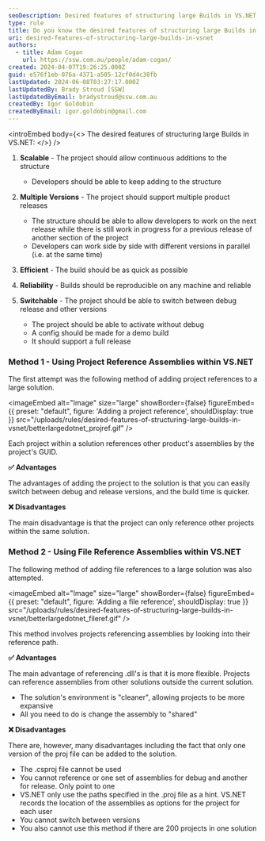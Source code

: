 ```yaml
---
seoDescription: Desired features of structuring large Builds in VS.NET include scalability, multiple versions, efficiency, reliability, and switchability.
type: rule
title: Do you know the desired features of structuring large Builds in VS.NET?
uri: desired-features-of-structuring-large-builds-in-vsnet
authors:
  - title: Adam Cogan
    url: https://ssw.com.au/people/adam-cogan/
created: 2024-04-07T19:26:25.000Z
guid: e576f1eb-076a-4371-a505-12cf0d4c38fb
lastUpdated: 2024-06-08T03:27:17.000Z
lastUpdatedBy: Brady Stroud [SSW]
lastUpdatedByEmail: bradystroud@ssw.com.au
createdBy: Igor Goldobin
createdByEmail: igor.goldobin@gmail.com
---
```


<introEmbed
  body={<>
The desired features of structuring large Builds in VS.NET:
  </>}
/>
1. **Scalable** - The project should allow continuous additions to the structure

   - Developers should be able to keep adding to the structure

2. **Multiple Versions** - The project should support multiple product releases

   - The structure should be able to allow developers to work on the next release while there is still work in progress for a previous release of another section of the project
   - Developers can work side by side with different versions in parallel (i.e. at the same time)

3. **Efficient** - The build should be as quick as possible
4. **Reliability** - Builds should be reproducible on any machine and reliable
5. **Switchable** - The project should be able to switch between debug release and other versions

   - The project should be able to activate without debug
   - A config should be made for a demo build
   - It should support a full release

### Method 1 - Using Project Reference Assemblies within VS.NET

The first attempt was the following method of adding project references to a large solution.


<imageEmbed
  alt="Image"
  size="large"
  showBorder={false}
  figureEmbed={{
    preset: "default",
    figure: 'Adding a project reference',
    shouldDisplay: true
  }}
  src="/uploads/rules/desired-features-of-structuring-large-builds-in-vsnet/betterlargedotnet_projref.gif"
/>

Each project within a solution references other product's assemblies by the project's GUID.

**✅ Advantages**

The advantages of adding the project to the solution is that you can easily switch between debug and release versions, and the build time is quicker.

**❌ Disadvantages**

The main disadvantage is that the project can only reference other projects within the same solution.

### Method 2 - Using File Reference Assemblies within VS.NET

The following method of adding file references to a large solution was also attempted.


<imageEmbed
  alt="Image"
  size="large"
  showBorder={false}
  figureEmbed={{
    preset: "default",
    figure: 'Adding a file reference',
    shouldDisplay: true
  }}
  src="/uploads/rules/desired-features-of-structuring-large-builds-in-vsnet/betterlargedotnet_fileref.gif"
/>

This method involves projects referencing assemblies by looking into their reference path.

**✅ Advantages**

The main advantage of referencing .dll's is that it is more flexible. Projects can reference assemblies from other solutions outside the current solution.

- The solution's environment is "cleaner", allowing projects to be more expansive
- All you need to do is change the assembly to "shared"

**❌ Disadvantages**

There are, however, many disadvantages including the fact that only one version of the proj file can be added to the solution.

- The .csproj file cannot be used
- You cannot reference or one set of assemblies for debug and another for release. Only point to one
- VS.NET only use the paths specified in the .proj file as a hint. VS.NET records the location of the assemblies as options for the project for each user
- You cannot switch between versions
- You also cannot use this method if there are 200 projects in one solution
